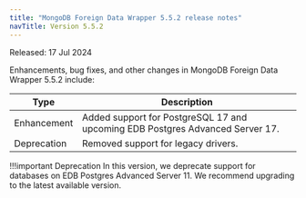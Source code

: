 ```yaml
---
title: "MongoDB Foreign Data Wrapper 5.5.2 release notes"
navTitle: Version 5.5.2
---
```


Released: 17 Jul 2024

Enhancements, bug fixes, and other changes in MongoDB Foreign Data Wrapper 5.5.2 
include:

| Type        | Description                                                                                                                      |
| ----------- | -------------------------------------------------------------------------------------------------------------------------------- |
| Enhancement | Added support for PostgreSQL 17 and upcoming EDB Postgres Advanced Server 17.                                                    |
| Deprecation | Removed support for legacy drivers.                                                                                              |

!!!important Deprecation
   In this version, we deprecate support for databases on EDB Postgres Advanced Server 11.
   We recommend upgrading to the latest available version.